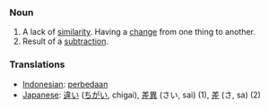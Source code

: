 === Noun ===
#A lack of [[similarity]].  Having a [[change]] from one thing to another.
#Result of a [[subtraction]].

=== Translations ===
*[[Indonesian]]: [[beda|perbedaan]]
*[[Japanese]]: [[違い]] ([[ちがい]], chigai), [[差異]] (さい, sai) (1), [[差]] (さ, sa) (2)